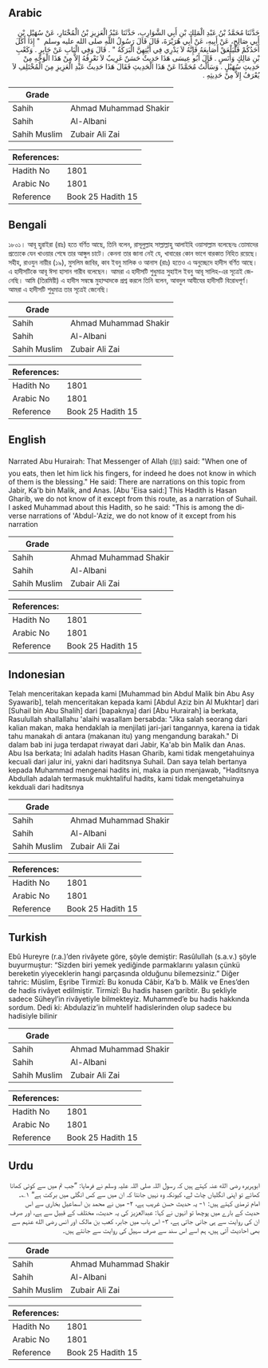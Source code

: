 ## Arabic


<div dir="rtl" lang="ar" style={{fontSize:'larger',backgroundColor:'#f8f9fa',padding:20}}>
حَدَّثَنَا مُحَمَّدُ بْنُ عَبْدِ الْمَلِكِ بْنِ أَبِي الشَّوَارِبِ، حَدَّثَنَا عَبْدُ الْعَزِيزِ بْنُ الْمُخْتَارِ، عَنْ سُهَيْلِ بْنِ أَبِي صَالِحٍ، عَنْ أَبِيهِ، عَنْ أَبِي هُرَيْرَةَ، قَالَ قَالَ رَسُولُ اللَّهِ صلى الله عليه وسلم ‏ "‏ إِذَا أَكَلَ أَحَدُكُمْ فَلْيَلْعَقْ أَصَابِعَهُ فَإِنَّهُ لاَ يَدْرِي فِي أَيَّتِهِنَّ الْبَرَكَةُ ‏"‏ ‏.‏ قَالَ وَفِي الْبَابِ عَنْ جَابِرٍ ‏.‏ وَكَعْبِ بْنِ مَالِكٍ وَأَنَسٍ ‏.‏ قَالَ أَبُو عِيسَى هَذَا حَدِيثٌ حَسَنٌ غَرِيبٌ لاَ نَعْرِفُهُ إِلاَّ مِنْ هَذَا الْوَجْهِ مِنْ حَدِيثِ سُهَيْلٍ ‏.‏ وَسَأَلْتُ مُحَمَّدًا عَنْ هَذَا الْحَدِيثِ فَقَالَ هَذَا حَدِيثُ عَبْدِ الْعَزِيزِ مِنَ الْمُخْتَلِفِ لاَ يُعْرَفُ إِلاَّ مِنْ حَدِيثِهِ ‏.‏
</div>
<div style={{backgroundColor:'#f8f9fa',padding:20, marginBottom: 10}}><table> <thead> <tr> <th>Grade</th> <th></th> </tr> </thead> <tbody> <tr><td>Sahih</td><td>Ahmad Muhammad Shakir</td></tr><tr><td>Sahih</td><td>Al-Albani</td></tr><tr><td>Sahih Muslim</td><td>Zubair Ali Zai</td></tr></tbody></table><table> <thead> <tr> <th>References:</th> <th></th> </tr> </thead> <tbody><tr><td>Hadith No</td><td>1801</td></tr><tr><td>Arabic No</td><td>1801</td></tr><tr><td>Reference</td><td>Book 25 Hadith 15</td></tr></tbody></table></div>

## Bengali


<div dir="ltr" lang="bn" style={{fontSize:'larger',backgroundColor:'#f8f9fa',padding:20}}>
১৮০১। আবূ হুরাইরা (রাঃ) হতে বর্ণিত আছে, তিনি বলেন, রাসূলুল্লাহ সাল্লাল্লাহু আলাইহি ওয়াসাল্লাম বলেছেনঃ তোমাদের প্রত্যেকে যেন খাওয়ার শেষে তার আঙ্গুল চাটে। কেননা তার জানা নেই যে, খাবারের কোন ভাগে বারকাত নিহিত রয়েছে। সহীহ, রাওযুন নায়ীর (১৯), মুসলিম জাবির, কাব ইবনু মালিক ও আনাস (রাঃ) হতেও এ অনুচ্ছেদে হাদীস বর্ণিত আছে। এ হাদীসটিকে আবূ ঈসা হাসান গারীব বলেছেন। আমরা এ হাদীসটি শুধুমাত্র সুহাইল ইবনু আবূ সালিহ-এর সূত্রেই জেনেছি। আমি (তিরমিয়ী) এ হাদীস সম্বন্ধে মুহাম্মাদকে প্রশ্ন করলে তিনি বলেন, আবদুল আযীযের হাদীসটি বিরোধপূর্ণ। আমরা এ হাদীসটি শুধুমাত্র তার সূত্রেই জেনেছি।
</div>
<div style={{backgroundColor:'#f8f9fa',padding:20, marginBottom: 10}}><table> <thead> <tr> <th>Grade</th> <th></th> </tr> </thead> <tbody> <tr><td>Sahih</td><td>Ahmad Muhammad Shakir</td></tr><tr><td>Sahih</td><td>Al-Albani</td></tr><tr><td>Sahih Muslim</td><td>Zubair Ali Zai</td></tr></tbody></table><table> <thead> <tr> <th>References:</th> <th></th> </tr> </thead> <tbody><tr><td>Hadith No</td><td>1801</td></tr><tr><td>Arabic No</td><td>1801</td></tr><tr><td>Reference</td><td>Book 25 Hadith 15</td></tr></tbody></table></div>

## English


<div dir="ltr" lang="en" style={{fontSize:'larger',backgroundColor:'#f8f9fa',padding:20}}>
Narrated Abu Hurairah: That Messenger of Allah (ﷺ) said: "When one of you eats, then let him lick his fingers, for indeed he does not know in which of them is the blessing." He said: There are narrations on this topic from Jabir, Ka'b bin Malik, and Anas. [Abu 'Eisa said:] This Hadith is Hasan Gharib, we do not know of it except from this route, as a narration of Suhail. I asked Muhammad about this Hadith, so he said: "This is among the diverse narrations of 'Abdul-'Aziz, we do not know of it except from his narration
</div>
<div style={{backgroundColor:'#f8f9fa',padding:20, marginBottom: 10}}><table> <thead> <tr> <th>Grade</th> <th></th> </tr> </thead> <tbody> <tr><td>Sahih</td><td>Ahmad Muhammad Shakir</td></tr><tr><td>Sahih</td><td>Al-Albani</td></tr><tr><td>Sahih Muslim</td><td>Zubair Ali Zai</td></tr></tbody></table><table> <thead> <tr> <th>References:</th> <th></th> </tr> </thead> <tbody><tr><td>Hadith No</td><td>1801</td></tr><tr><td>Arabic No</td><td>1801</td></tr><tr><td>Reference</td><td>Book 25 Hadith 15</td></tr></tbody></table></div>

## Indonesian


<div dir="ltr" lang="id" style={{fontSize:'larger',backgroundColor:'#f8f9fa',padding:20}}>
Telah menceritakan kepada kami [Muhammad bin Abdul Malik bin Abu Asy Syawarib], telah menceritakan kepada kami [Abdul Aziz bin Al Mukhtar] dari [Suhail bin Abu Shalih] dari [bapaknya] dari [Abu Hurairah] ia berkata, Rasulullah shallallahu 'alaihi wasallam bersabda: "Jika salah seorang dari kalian makan, maka hendaklah ia menjilati jari-jari tangannya, karena ia tidak tahu manakah di antara (makanan itu) yang mengandung barakah." Di dalam bab ini juga terdapat riwayat dari Jabir, Ka'ab bin Malik dan Anas. Abu Isa berkata; Ini adalah hadits Hasan Gharib, kami tidak mengetahuinya kecuali dari jalur ini, yakni dari haditsnya Suhail. Dan saya telah bertanya kepada Muhammad mengenai hadits ini, maka ia pun menjawab, "Haditsnya Abdullah adalah termasuk mukhtaliful hadits, kami tidak mengetahuinya kekduali dari haditsnya
</div>
<div style={{backgroundColor:'#f8f9fa',padding:20, marginBottom: 10}}><table> <thead> <tr> <th>Grade</th> <th></th> </tr> </thead> <tbody> <tr><td>Sahih</td><td>Ahmad Muhammad Shakir</td></tr><tr><td>Sahih</td><td>Al-Albani</td></tr><tr><td>Sahih Muslim</td><td>Zubair Ali Zai</td></tr></tbody></table><table> <thead> <tr> <th>References:</th> <th></th> </tr> </thead> <tbody><tr><td>Hadith No</td><td>1801</td></tr><tr><td>Arabic No</td><td>1801</td></tr><tr><td>Reference</td><td>Book 25 Hadith 15</td></tr></tbody></table></div>

## Turkish


<div dir="ltr" lang="tr" style={{fontSize:'larger',backgroundColor:'#f8f9fa',padding:20}}>
Ebû Hureyre (r.a.)’den rivâyete göre, şöyle demiştir: Rasûlullah (s.a.v.) şöyle buyurmuştur: “Sizden biri yemek yediğinde parmaklarını yalasın çünkü bereketin yiyeceklerin hangi parçasında olduğunu bilemezsiniz.” Diğer tahric: Müslim, Eşribe Tirmizî: Bu konuda Câbir, Ka’b b. Mâlik ve Enes’den de hadis rivâyet edilmiştir. Tirmizî: Bu hadis hasen garibtir. Bu şekliyle sadece Süheyl’in rivâyetiyle bilmekteyiz. Muhammed’e bu hadis hakkında sordum. Dedi ki: Abdulaziz’in muhtelif hadislerinden olup sadece bu hadisiyle bilinir
</div>
<div style={{backgroundColor:'#f8f9fa',padding:20, marginBottom: 10}}><table> <thead> <tr> <th>Grade</th> <th></th> </tr> </thead> <tbody> <tr><td>Sahih</td><td>Ahmad Muhammad Shakir</td></tr><tr><td>Sahih</td><td>Al-Albani</td></tr><tr><td>Sahih Muslim</td><td>Zubair Ali Zai</td></tr></tbody></table><table> <thead> <tr> <th>References:</th> <th></th> </tr> </thead> <tbody><tr><td>Hadith No</td><td>1801</td></tr><tr><td>Arabic No</td><td>1801</td></tr><tr><td>Reference</td><td>Book 25 Hadith 15</td></tr></tbody></table></div>

## Urdu


<div dir="rtl" lang="ur" style={{fontSize:'larger',backgroundColor:'#f8f9fa',padding:20}}>
ابوہریرہ رضی الله عنہ کہتے ہیں کہ رسول اللہ صلی اللہ علیہ وسلم نے فرمایا: ”جب تم میں سے کوئی کھانا کھائے تو اپنی انگلیاں چاٹ لے، کیونکہ وہ نہیں جانتا کہ ان میں سے کس انگلی میں برکت ہے“ ۱؎۔ امام ترمذی کہتے ہیں: ۱- یہ حدیث حسن غریب ہے، ۲- میں نے محمد بن اسماعیل بخاری سے اس حدیث کے بارے میں پوچھا تو انہوں نے کہا: عبدالعزیز کی یہ حدیث، مختلف کے قبیل سے ہے، اور صرف ان کی روایت سے ہی جانی جاتی ہے، ۳- اس باب میں جابر، کعب بن مالک اور انس رضی الله عنہم سے بھی احادیث آئی ہیں، ہم اسے اس سند سے صرف سہیل کی روایت سے جانتے ہیں۔
</div>
<div style={{backgroundColor:'#f8f9fa',padding:20, marginBottom: 10}}><table> <thead> <tr> <th>Grade</th> <th></th> </tr> </thead> <tbody> <tr><td>Sahih</td><td>Ahmad Muhammad Shakir</td></tr><tr><td>Sahih</td><td>Al-Albani</td></tr><tr><td>Sahih Muslim</td><td>Zubair Ali Zai</td></tr></tbody></table><table> <thead> <tr> <th>References:</th> <th></th> </tr> </thead> <tbody><tr><td>Hadith No</td><td>1801</td></tr><tr><td>Arabic No</td><td>1801</td></tr><tr><td>Reference</td><td>Book 25 Hadith 15</td></tr></tbody></table></div>